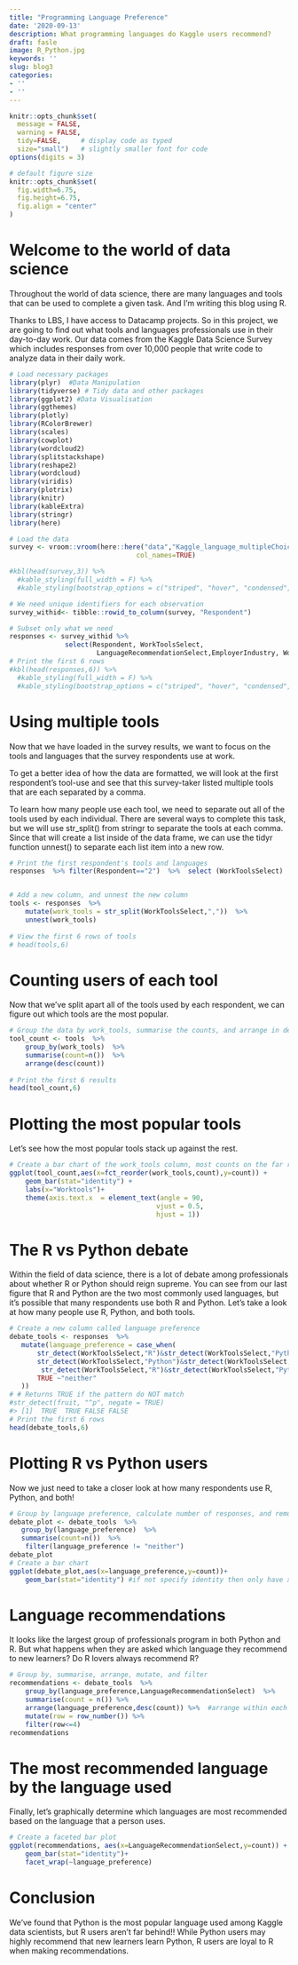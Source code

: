 ```yaml
---
title: "Programming Language Preference"
date: '2020-09-13'
description: What programming languages do Kaggle users recommend?
draft: fasle
image: R_Python.jpg
keywords: ''
slug: blog3
categories:
- ''
- ''
---
```


```r
knitr::opts_chunk$set(
  message = FALSE, 
  warning = FALSE, 
  tidy=FALSE,     # display code as typed
  size="small")   # slightly smaller font for code
options(digits = 3)

# default figure size
knitr::opts_chunk$set(
  fig.width=6.75, 
  fig.height=6.75,
  fig.align = "center"
)
```

# Welcome to the world of data science
Throughout the world of data science, there are many languages and tools that can be used to complete a given task. And I'm writing this blog using R.

Thanks to LBS, I have access to Datacamp projects. So in this project, we are going to find out what tools and languages professionals use in their day-to-day work. Our data comes from the Kaggle Data Science Survey which includes responses from over 10,000 people that write code to analyze data in their daily work.


```r
# Load necessary packages
library(plyr)  #Data Manipulation
library(tidyverse) # Tidy data and other packages
library(ggplot2) #Data Visualisation
library(ggthemes) 
library(plotly)
library(RColorBrewer) 
library(scales) 
library(cowplot) 
library(wordcloud2) 
library(splitstackshape) 
library(reshape2) 
library(wordcloud)
library(viridis)
library(plotrix)
library(knitr)
library(kableExtra)
library(stringr)
library(here)
```

```r
# Load the data
survey <- vroom::vroom(here::here("data","Kaggle_language_multipleChoiceResponses.csv"),
                                col_names=TRUE)

#kbl(head(survey,3)) %>% 
  #kable_styling(full_width = F) %>% 
  #kable_styling(bootstrap_options = c("striped", "hover", "condensed", "responsive"))

# We need unique identifiers for each observation
survey_withid<- tibble::rowid_to_column(survey, "Respondent")
```


```r
# Subset only what we need
responses <- survey_withid %>% 
              select(Respondent, WorkToolsSelect,      
                      LanguageRecommendationSelect,EmployerIndustry, WorkAlgorithmsSelect)
# Print the first 6 rows
#kbl(head(responses,6)) %>% 
  #kable_styling(full_width = F) %>% 
  #kable_styling(bootstrap_options = c("striped", "hover", "condensed", "responsive"))
```
# Using multiple tools
Now that we have loaded in the survey results, we want to focus on the tools and languages that the survey respondents use at work.

To get a better idea of how the data are formatted, we will look at the first respondent's tool-use and see that this survey-taker listed multiple tools that are each separated by a comma. 

To learn how many people use each tool, we need to separate out all of the tools used by each individual. There are several ways to complete this task, but we will use str_split() from stringr to separate the tools at each comma. Since that will create a list inside of the data frame, we can use the tidyr function unnest() to separate each list item into a new row.


```r
# Print the first respondent's tools and languages
responses  %>% filter(Respondent=="2")  %>%  select (WorkToolsSelect)


# Add a new column, and unnest the new column
tools <- responses  %>% 
    mutate(work_tools = str_split(WorkToolsSelect,","))  %>% 
    unnest(work_tools)
    
# View the first 6 rows of tools
# head(tools,6)
```
# Counting users of each tool
Now that we've split apart all of the tools used by each respondent, we can figure out which tools are the most popular.

```r
# Group the data by work_tools, summarise the counts, and arrange in descending order
tool_count <- tools  %>% 
    group_by(work_tools)  %>% 
    summarise(count=n())  %>% 
    arrange(desc(count))
    
# Print the first 6 results
head(tool_count,6)
```

# Plotting the most popular tools
Let's see how the most popular tools stack up against the rest.
```r
# Create a bar chart of the work_tools column, most counts on the far right
ggplot(tool_count,aes(x=fct_reorder(work_tools,count),y=count)) + 
    geom_bar(stat="identity") +
    labs(x="Worktools")+
    theme(axis.text.x  = element_text(angle = 90, 
                                     vjust = 0.5,
                                     hjust = 1))
```
# The R vs Python debate
Within the field of data science, there is a lot of debate among professionals about whether R or Python should reign supreme. You can see from our last figure that R and Python are the two most commonly used languages, but it's possible that many respondents use both R and Python. Let's take a look at how many people use R, Python, and both tools.

```r
# Create a new column called language preference
debate_tools <- responses  %>% 
   mutate(language_preference = case_when(
       str_detect(WorkToolsSelect,"R")&str_detect(WorkToolsSelect,"Python",negate=TRUE) ~ "R",
       str_detect(WorkToolsSelect,"Python")&str_detect(WorkToolsSelect,"R",negate=TRUE) ~ "Python",
        str_detect(WorkToolsSelect,"R")&str_detect(WorkToolsSelect,"Python") ~"both",
       TRUE ~"neither"
   ))
# # Returns TRUE if the pattern do NOT match
#str_detect(fruit, "^p", negate = TRUE)
#> [1]  TRUE  TRUE FALSE FALSE
# Print the first 6 rows
head(debate_tools,6)
```

# Plotting R vs Python users
Now we just need to take a closer look at how many respondents use R, Python, and both!

```r
# Group by language preference, calculate number of responses, and remove "neither"
debate_plot <- debate_tools  %>% 
   group_by(language_preference)  %>% 
   summarise(count=n())  %>% 
    filter(language_preference != "neither")
debate_plot
# Create a bar chart
ggplot(debate_plot,aes(x=language_preference,y=count))+
    geom_bar(stat="identity") #if not specify identity then only have x
```

# Language recommendations
It looks like the largest group of professionals program in both Python and R. But what happens when they are asked which language they recommend to new learners? Do R lovers always recommend R?

```r
# Group by, summarise, arrange, mutate, and filter
recommendations <- debate_tools  %>% 
    group_by(language_preference,LanguageRecommendationSelect)  %>% 
    summarise(count = n()) %>% 
    arrange(language_preference,desc(count)) %>%  #arrange within each group of language_preference
    mutate(row = row_number()) %>% 
    filter(row<=4)
recommendations
```

# The most recommended language by the language used
Finally, let's graphically determine which languages are most recommended based on the language that a person uses.

```r
# Create a faceted bar plot
ggplot(recommendations, aes(x=LanguageRecommendationSelect,y=count)) +
    geom_bar(stat="identity")+
    facet_wrap(~language_preference)
```

# Conclusion
We've found that Python is the most popular language used among Kaggle data scientists, but R users aren't far behind!! While Python users may highly recommend that new learners learn Python, R users are loyal to R when making recommendations. 